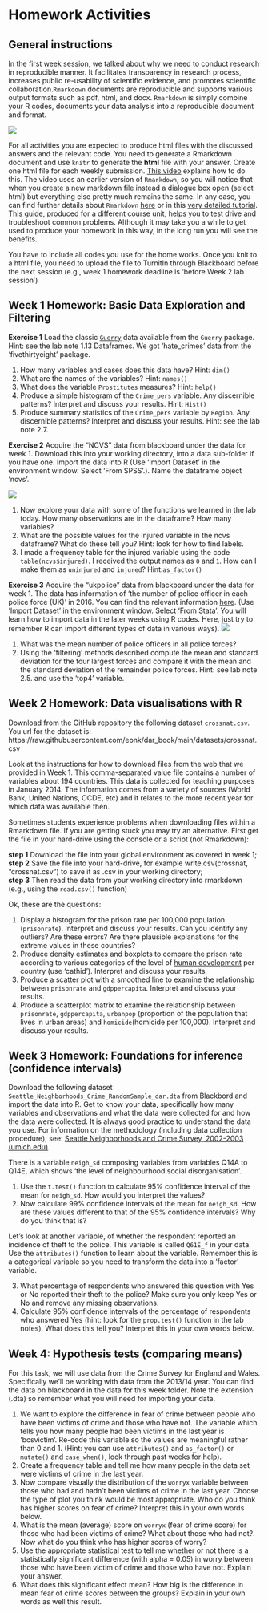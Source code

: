 # Homework Activities

## General instructions

In the first week session, we talked about why we need to conduct research in reproducible manner. It facilitates transparency in research process, increases public re-usability of scientific evidence, and promotes scientific collaboration.`Rmarkdown` documents are reproducible and supports various output formats such as pdf, html, and docx. `Rmarkdown` is simply combine your R codes, documents your data analysis into a reproducible document and format.

![](imgs/rmarkdown.png)

For all activities you are expected to produce html files with the discussed answers and the relevant code. You need to generate a Rmarkdown document and use `knitr` to generate the **html** file with your answer. Create one html file for each weekly submission. [This video](https://www.youtube.com/watch?v=-apyD5f9nwg) explains how to do this. The video uses an earlier version of `Rmarkdown`, so you will notice that when you create a new markdown file instead a dialogue box open (select html) but everything else pretty much remains the same. In any case, you can find further details about `Rmarkdown` [here](http://rmarkdown.rstudio.com/) or in this [very detailed tutorial](http://galahad.well.ox.ac.uk/repro/?utm_content=bufferc4efb&utm_medium=social&utm_source=twitter.com&utm_campaign=buffer). [This guide](http://stat545-ubc.github.io/block007_first-use-rmarkdown.html#troubleshooting), produced for a different course unit, helps you to test drive and troubleshoot common problems. Although it may take you a while to get used to produce your homework in this way, in the long run you will see the benefits.

You have to include all codes you use for the home works. Once you knit to a html file, you need to upload the file to TurnitIn through Blackboard before the next session (e.g., week 1 homework deadline is 'before Week 2 lab session')

## Week 1 Homework: Basic Data Exploration and Filtering

**Exercise 1**
Load the classic [`Guerry`](https://en.wikipedia.org/wiki/Andr%C3%A9-Michel_Guerry) data available from the `Guerry` package. Hint: see the lab note 1.13 Dataframes. We got 'hate_crimes' data from the 'fivethirtyeight' package.

1) How many variables and cases does this data have? Hint: `dim()`
2) What are the names of the variables? Hint: `names()`
3) What does the variable `Prostitutes` measures? Hint: `help()`
4) Produce a simple histogram of the `Crime_pers` variable. Any discernible patterns? Interpret and discuss your results. Hint: `Hist()`
5) Produce summary statistics of the `Crime_pers` variable by `Region`. Any discernible patterns? Interpret and discuss your results. Hint: see the lab note 2.7. 

**Exercise 2**
Acquire the “NCVS” data from blackboard under the data for week 1. Download this into your working directory, into a data sub-folder if you have one. Import the data into R (Use 'Import Dataset' in the environment window. Select 'From SPSS'.). Name the dataframe object ‘ncvs’.

![](imgs/hwimport.png)

1) Now explore your data with some of the functions we learned in the lab today. How many observations are in the dataframe? How many variables?
2) What are the possible values for the injured variable in the ncvs dataframe? What do these tell you? Hint: look for how to find labels. 
3) I made a frequency table for the injured variable using the code `table(ncvs$injured)`. I received the output names as `0` and `1`. How can I make them as `uninjured` and `injured`? Hint:`as_factor()`

**Exercise 3**
Acquire the “ukpolice” data from blackboard under the data for week 1. The data has information of 'the number of police officer in each police force (UK)' in 2016. You can find the relevant information [here](https://en.wikipedia.org/wiki/List_of_police_forces_of_the_United_Kingdom). (Use 'Import Dataset' in the environment window. Select 'From Stata'. You will learn how to import data in the later weeks using R codes. Here, just try to remember R can import different types of data in various ways).
![](imgs/hwimport2.png)

1) What was the mean number of police officers in all police forces? 
2) Using the 'filtering' methods described compute the mean and standard deviation for the four largest forces and compare it with the mean and the standard deviation of the remainder police forces. Hint: see lab note 2.5. and use the 'top4' variable.


## Week 2 Homework: Data visualisations with R

Download from the GitHub repository the following dataset `crossnat.csv`. You url for the dataset is: https://raw.githubusercontent.com/eonk/dar_book/main/datasets/crossnat.csv

Look at the instructions for how to download files from the web that we provided in Week 1. This comma-separated value file contains a number of variables about 194 countries. This data is collected for teaching purposes in January 2014. The information comes from a variety of sources (World Bank, United Nations, OCDE, etc) and it relates to the more recent year for which data was available then.

Sometimes students experience problems when downloading files within a Rmarkdown file. If you are getting stuck you may try an alternative. First get the file in your hard-drive using the console or a script (not Rmarkdown):

**step 1** Download the file into your global environment as covered in week 1;  
**step 2** Save the file into your hard-drive, for example write.csv(crossnat, "crossnat.csv") to save it as .csv in your working directory;    
**step 3** Then read the data from your working directory into rmarkdown (e.g., using the `read.csv()` function)     

Ok, these are the questions:

1) Display a histogram for the prison rate per 100,000 population (`prisonrate`). Interpret and discuss your results. Can you identify any outliers? Are these errors? Are there plausible explanations for the extreme values in these countries?    
2) Produce density estimates and boxplots to compare the prison rate according to various categories of the level of [human development](http://hdr.undp.org/en/content/human-development-index-hdi) per country (use 'cathid'). Interpret and discuss your results.      
3) Produce a scatter plot with a smoothed line to examine the relationship between `prisonrate` and `gdppercapita`. Interpret and discuss your results.    
4) Produce a scatterplot matrix to examine the relationship between `prisonrate`, `gdppercapita`, `urbanpop` (proportion of the population that lives in urban areas) and `homicide`(homicide per 100,000). Interpret and discuss your results.     

## Week 3 Homework: Foundations for inference (confidence intervals)

Download the following dataset `Seattle_Neighborhoods_Crime_RandomSample_dar.dta` from Blackbord and import the data into R. Get to know your data, specifically how many variables and observations and what the data were collected for and how the data were collected. It is always good practice to understand the data you use. For information on the methodology (including data collection procedure), see: [Seattle Neighborhoods and Crime Survey, 2002-2003 (umich.edu)](https://www.icpsr.umich.edu/web/ICPSR/studies/28701/summary)

There is a variable `neigh_sd` composing variables from variables Q14A to Q14E, which shows 'the level of neighbourhood social disorganisation'.    

1) Use the `t.test()` function to calculate 95% confidence interval of the mean for `neigh_sd`. How would you interpret the values?             
2) Now calculate 99% confidence intervals of the mean for `neigh_sd`. How are these values different to that of the 95% confidence intervals? Why do you think that is?   

Let’s look at another variable, of whether the respondent reported an incidence of theft to the police. This variable is called `Q61E_f` in your data. Use the `attributes()` function to learn about the variable. Remember this is a categorical variable so you need to transform the data into a 'factor' variable.    

3) What percentage of respondents who answered this question with Yes or No reported their theft to the police? Make sure you only keep Yes or No and remove any missing observations.  
4) Calculate 95% confidence intervals of the percentage of respondents who answered Yes (hint: look for the `prop.test()` function in the lab notes). What does this tell you? Interpret this in your own words below.

## Week 4: Hypothesis tests (comparing means)

For this task, we will use data from the Crime Survey for England and Wales. Specifically we’ll be working with data from the 2013/14 year. You can find the data on blackboard in the data for this week folder. Note the extension (.dta) so remember what you will need for importing your data.

1) We want to explore the difference in fear of crime between people who have been victims of crime and those who have not. The variable which tells you how many people had been victims in the last year is 'bcsvictim'. Re-code this variable so the values are meaningful rather than 0 and 1.  (Hint: you can use `attributes()` and `as_factor()` or `mutate()` and `case_when()`, look through past weeks for help).     
2) Create a frequency table and tell me how many people in the data set were victims of crime in the last year.     
3) Now compare visually the distribution of the `worryx` variable between those who had and hadn’t been victims of crime in the last year. Choose the type of plot you think would be most appropriate. Who do you think has higher scores on fear of crime? Interpret this in your own words below.      
4) What is the mean (average) score on `worryx` (fear of crime score) for those who had been victims of crime? What about those who had not?. Now what do you think who has higher scores of worry?   
5) Use the appropriate statistical test to tell me whether or not there is a statistically significant difference (with alpha = 0.05) in worry between those who have been victim of crime and those who have not. Explain your answer.    
6) What does this significant effect mean? How big is the difference in mean fear of crime scores between the groups? Explain in your own words as well this result.   